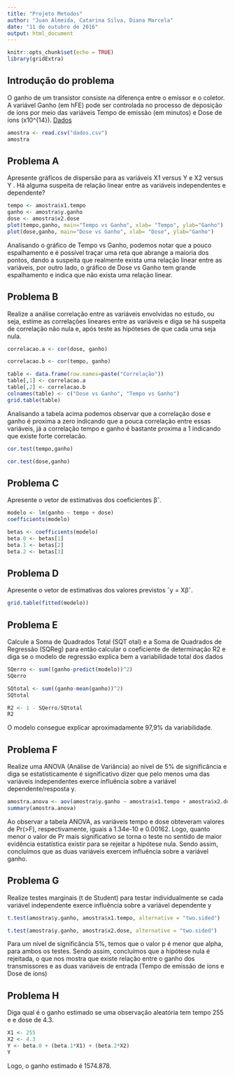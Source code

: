 ```yaml
---
title: "Projeto Metodos"
author: "Juan Almeida, Catarina Silva, Diana Marcela"
date: "11 de outubro de 2016"
output: html_document
---
```


```r
knitr::opts_chunk$set(echo = TRUE)
library(gridExtra)
```

## Introdução do problema

  O ganho de um transistor consiste na diferença entre o emissor e o coletor. A variável Ganho (em hFE) pode ser controlada no processo de deposição de íons por meio das variáveis Tempo de emissão (em minutos) e Dose de íons (x10^{14}). [Dados](https://docs.google.com/spreadsheets/d/1OQ8Ukklrm8pV4WCu7RrhUuJ59XTYnLVoV6bfePCpl9M/edit?usp=sharing)

```r

amostra <- read.csv("dados.csv")
amostra
```

## Problema A

Apresente gráficos de dispersão para as variáveis X1 versus Y e X2 versus Y . Há alguma suspeita de relação linear entre as variáveis independentes e dependente?

```r
tempo <- amostra$x1.tempo
ganho <- amostra$y.ganho
dose <- amostra$x2.dose
plot(tempo,ganho, main="Tempo vs Ganho", xlab= "Tempo", ylab="Ganho")
plot(dose,ganho, main="Dose vs Ganho", xlab= "Dose", ylab="Ganho")
```

  Analisando o gráfico de Tempo vs Ganho, podemos notar que a pouco espalhamento e é possível traçar uma reta que abrange a maioria dos pontos, dando a suspeita que realmente exista uma relação linear entre as variáveis, por outro lado, o gráfico de Dose vs Ganho tem grande espalhamento e indica que não exista uma relação linear.

## Problema B

  Realize a análise correlação entre as variáveis envolvidas no estudo, ou seja, estime as correlações lineares entre as variáveis e diga se há suspeita de correlação não nula e, após teste as hipóteses de que cada uma seja nula.
  
```r
correlacao.a <- cor(dose, ganho)

correlacao.b <- cor(tempo, ganho)

```

```r
table <- data.frame(row.names=paste("Correlação"))
table[,1] <- correlacao.a
table[,2] <- correlacao.b
colnames(table) <- c("Dose vs Ganho", "Tempo vs Ganho")
grid.table(table)

```

Analisando a tabela acima podemos observar que a correlação dose e ganho é proxima a zero indicando que a pouca correlação entre essas variáveis, já a correlação tempo e ganho é bastante proxima a 1 indicando que existe forte correlacão.

```r
cor.test(tempo,ganho)

cor.test(dose,ganho)
```

## Problema C

Apresente o vetor de estimativas dos coeficientes βˆ.

```r
modelo <- lm(ganho ~ tempo + dose)
coefficients(modelo)
```

```r
betas <- coefficients(modelo)
beta.0 <- betas[1]
beta.1 <- betas[2]
beta.2 <- betas[3]
```

## Problema D

Apresente o vetor de estimativas dos valores previstos ˆy = Xβˆ.

```r
grid.table(fitted(modelo))
```

## Problema E
Calcule a Soma de Quadrados Total (SQT otal) e a Soma de Quadrados de Regressão (SQReg) para então calcular o coeficiente de determinação R2 e diga se o modelo de regressão explica bem a variabilidade total dos dados

```r
SQerro <- sum((ganho-predict(modelo))^2)
SQerro

SQtotal <- sum((ganho-mean(ganho))^2)
SQtotal

R2 <- 1 - SQerro/SQtotal
R2
```

O modelo consegue explicar aproximadamente 97,9% da variabilidade.

## Problema F
Realize uma ANOVA (Análise de Variância) ao nı́vel de 5% de significância e diga se
estatı́sticamente é significativo dizer que pelo menos uma das variáveis independentes
exerce influência sobre a variável dependente/resposta y.

```r
amostra.anova <- aov(amostra$y.ganho ~ amostra$x1.tempo + amostra$x2.dose)
summary(amostra.anova)
```

Ao observar a tabela ANOVA, as variáveis tempo e dose obteveram valores de Pr(>F), respectivamente, iguais a 1.34e-10 e 0.00162. Logo, quanto menor o valor de Pr mais significativo se torna o teste no sentido de maior evidência estatı́stica existir para se rejeitar a hipótese nula. Sendo assim, concluímos que as duas variáveis exercem influência sobre a variável ganho.

## Problema G
Realize testes marginais (t de Student) para testar individualmente se cada variável
independente exerce influência sobre a variável dependente y

```r
t.test(amostra$y.ganho, amostra$x1.tempo, alternative = "two.sided")
```

```r
t.test(amostra$y.ganho, amostra$x2.dose, alternative = "two.sided")
```

Para um nível de significância 5%, temos que o valor p é menor que alpha, para ambos os testes.
Sendo assim, concluímos que a hipótese nula é rejeitada, o que nos mostra que existe relação entre o ganho dos transmissores e as duas variáveis de entrada (Tempo de emissão de íons e Dose de íons)

## Problema H
Diga qual  é o ganho estimado se uma observação aleatória tem tempo 255 e
e dose de 4.3.

```r
X1 <- 255
X2 <- 4.3
Y <- beta.0 + (beta.1*X1) + (beta.2*X2)
Y
```
Logo, o ganho estimado é 1574.878. 